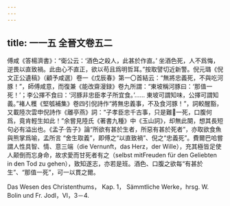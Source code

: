 ```yaml
---
---
---
```

title: 一一五 全晉文卷五二
---




傅咸《答楊濟書》：“衛公云：‘酒色之殺人，此甚於作直。’ 坐酒色死，人不爲悔，逆畏以直致禍。此由心不直正，欲以苟且爲明哲耳。”按取譬切近新警。倪元璐《倪文正公遺稿》（顧予咸選）卷一《戊辰春》第一〇首結云：“無將忠義死，不與吃河豚！”，師傅咸意，而復兼《能改齋漫録》卷九所謂：“東坡稱河豚曰：‘那值一死！’；李公擇不食曰：‘河豚非忠臣孝子所宜食。’…… 東坡可謂知味，公擇可謂知義。”褚人穫《堅瓠補集》卷四引倪詩作“將無忠義事，不及食河豚！”，詞較醒豁，又載陸次雲申倪詩作《離亭燕》詞：“子孝臣忠千古事，只是難𢬵一死，口腹何爲，竟肯輕生如此！”余嘗見陸氏《著書九種》中《玉山詞》，却無此闋，想其長短句必有溢出也。《孟子·告子》論“所欲有甚於生者，所惡有甚於死者”，亦取欲食魚與熊掌爲喻，孟所言 “舍生取義”，即傅之“以直致禍”、倪之“忠義死”。費爾巴哈嘗謂人性具智、情、意三端（die Vernunft，das Herz，der Wille），充其極皆足使人颠倒而忘身命，故求愛而甘死者有之（selbst mitFreuden für den Geliebten in den Tod zu gehen），致知遂志，亦若是班。酒色、口腹之欲每“有甚於生”、“那值一死”，可一以貫之爾。

Das Wesen des Christenthums， Kap. 1， Sämmtliche Werke，hrsg. W. Bolin und Fr. Jodl，VI，3－4.
